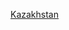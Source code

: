 {{Commonscat|2015 in Kazakhstan}}

{{year in country category|2|0|1|5|哈薩克|歐洲||}}

[[Category:2015年亞洲|Kazakhstan]]